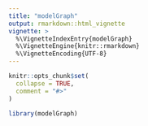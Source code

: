 ```yaml
---
title: "modelGraph"
output: rmarkdown::html_vignette
vignette: >
  %\VignetteIndexEntry{modelGraph}
  %\VignetteEngine{knitr::rmarkdown}
  %\VignetteEncoding{UTF-8}
---
```


```r
knitr::opts_chunk$set(
  collapse = TRUE,
  comment = "#>"
)
```

```r
library(modelGraph)
```
